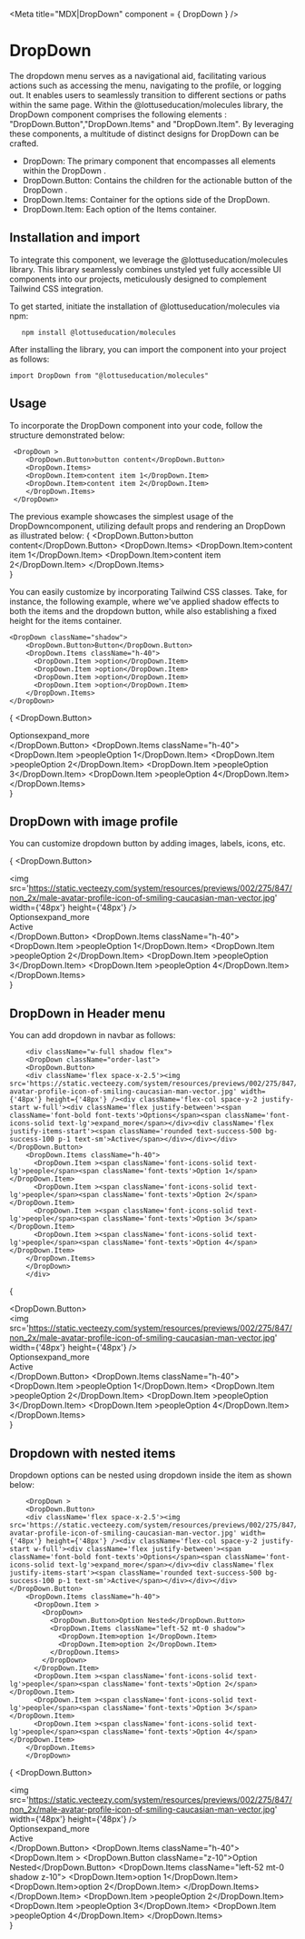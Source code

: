 

<Meta title="MDX|DropDown" component = { DropDown } />

# DropDown 


The dropdown menu serves as a navigational aid, facilitating various actions such as accessing the menu, 
navigating to the profile, or logging out. It enables users to seamlessly transition to different sections
or paths within the same page.
Within the @lottuseducation/molecules library, the DropDown component comprises the following elements : 
"DropDown.Button","DropDown.Items" and "DropDown.Item". By leveraging these components, a multitude of 
distinct designs for DropDown can be crafted.

- DropDown: The primary component that encompasses all elements within the DropDown .
- DropDown.Button: Contains the children for the actionable button of the DropDown .
- DropDown.Items: Container for the options side of the DropDown. 
- DropDown.Item: Each option of the Items container. 

## Installation and import

To integrate this component, we leverage the @lottuseducation/molecules library. This library seamlessly combines unstyled
yet fully accessible UI components into our projects, meticulously designed to complement Tailwind CSS integration.

To get started, initiate the installation of @lottuseducation/molecules via npm:

```
   npm install @lottuseducation/molecules
```


After installing the library, you can import the component into your project as follows:

`import DropDown from "@lottuseducation/molecules"`


## Usage

To incorporate the DropDown component into your code, follow the structure demonstrated below:

```
 <DropDown >
    <DropDown.Button>button content</DropDown.Button>
    <DropDown.Items>
    <DropDown.Item>content item 1</DropDown.Item>
    <DropDown.Item>content item 2</DropDown.Item>
    </DropDown.Items>    
 </DropDown>
```
The previous example showcases the simplest usage of the DropDowncomponent, utilizing default props and rendering an DropDown
as illustrated below:
{
    <DropDown >
    <DropDown.Button>button content</DropDown.Button>
    <DropDown.Items>
    <DropDown.Item>content item 1</DropDown.Item>
    <DropDown.Item>content item 2</DropDown.Item>
    </DropDown.Items>    
    </DropDown>
}

You can easily customize by incorporating Tailwind CSS classes. Take, for instance, the following example, where we've applied shadow effects to both the items and the dropdown button, while also establishing a fixed height for the items container.
```
<DropDown className="shadow">
    <DropDown.Button>Button</DropDown.Button>
    <DropDown.Items className="h-40">
      <DropDown.Item >option</DropDown.Item>
      <DropDown.Item >option</DropDown.Item>
      <DropDown.Item >option</DropDown.Item>
      <DropDown.Item >option</DropDown.Item>
    </DropDown.Items>    
</DropDown>
```

{
   <DropDown className="shadow">
    <DropDown.Button><div className='flex justify-between p-3'><span className='font-bold font-texts'>Options</span><span className='font-icons-solid text-lg'>expand_more</span></div></DropDown.Button>
    <DropDown.Items className="h-40">
      <DropDown.Item ><span className='font-icons-solid text-lg'>people</span><span className='font-texts'>Option 1</span></DropDown.Item>
      <DropDown.Item ><span className='font-icons-solid text-lg'>people</span><span className='font-texts'>Option 2</span></DropDown.Item>
      <DropDown.Item ><span className='font-icons-solid text-lg'>people</span><span className='font-texts'>Option 3</span></DropDown.Item>
      <DropDown.Item ><span className='font-icons-solid text-lg'>people</span><span className='font-texts'>Option 4</span></DropDown.Item>
    </DropDown.Items>    
    </DropDown>
}

## DropDown with image profile

You can customize dropdown button by adding images, labels, icons, etc.

{
   <DropDown className="shadow">
    <DropDown.Button>
    <div className='flex space-x-2.5'><img src='https://static.vecteezy.com/system/resources/previews/002/275/847/non_2x/male-avatar-profile-icon-of-smiling-caucasian-man-vector.jpg' width={'48px'} height={'48px'} /><div className='flex-col space-y-2 justify-start w-full'><div className='flex justify-between'><span className='font-bold font-texts'>Options</span><span className='font-icons-solid text-lg'>expand_more</span></div><div className='flex justify-items-start'><span className='rounded text-success-500 bg-success-100 p-1 text-sm'>Active</span></div></div></div></DropDown.Button>
    <DropDown.Items className="h-40">
      <DropDown.Item ><span className='font-icons-solid text-lg'>people</span><span className='font-texts'>Option 1</span></DropDown.Item>
      <DropDown.Item ><span className='font-icons-solid text-lg'>people</span><span className='font-texts'>Option 2</span></DropDown.Item>
      <DropDown.Item ><span className='font-icons-solid text-lg'>people</span><span className='font-texts'>Option 3</span></DropDown.Item>
      <DropDown.Item ><span className='font-icons-solid text-lg'>people</span><span className='font-texts'>Option 4</span></DropDown.Item>
    </DropDown.Items>    
    </DropDown>
}

## DropDown in Header menu

You can add dropdown in navbar as follows:

```
    <div className="w-full shadow flex">
    <DropDown className="order-last">
    <DropDown.Button>
    <div className='flex space-x-2.5'><img src='https://static.vecteezy.com/system/resources/previews/002/275/847/non_2x/male-avatar-profile-icon-of-smiling-caucasian-man-vector.jpg' width={'48px'} height={'48px'} /><div className='flex-col space-y-2 justify-start w-full'><div className='flex justify-between'><span className='font-bold font-texts'>Options</span><span className='font-icons-solid text-lg'>expand_more</span></div><div className='flex justify-items-start'><span className='rounded text-success-500 bg-success-100 p-1 text-sm'>Active</span></div></div></div></DropDown.Button>
    <DropDown.Items className="h-40">
      <DropDown.Item ><span className='font-icons-solid text-lg'>people</span><span className='font-texts'>Option 1</span></DropDown.Item>
      <DropDown.Item ><span className='font-icons-solid text-lg'>people</span><span className='font-texts'>Option 2</span></DropDown.Item>
      <DropDown.Item ><span className='font-icons-solid text-lg'>people</span><span className='font-texts'>Option 3</span></DropDown.Item>
      <DropDown.Item ><span className='font-icons-solid text-lg'>people</span><span className='font-texts'>Option 4</span></DropDown.Item>
    </DropDown.Items>    
    </DropDown>
    </div>

```

{    <div className="w-full shadow flex justify-end">
    <DropDown >
    <DropDown.Button>
    <div className='flex space-x-2.5'><img src='https://static.vecteezy.com/system/resources/previews/002/275/847/non_2x/male-avatar-profile-icon-of-smiling-caucasian-man-vector.jpg' width={'48px'} height={'48px'} /><div className='flex-col space-y-2 justify-start w-full'><div className='flex justify-between'><span className='font-bold font-texts'>Options</span><span className='font-icons-solid text-lg'>expand_more</span></div><div className='flex justify-items-start'><span className='rounded text-success-500 bg-success-100 p-1 text-sm'>Active</span></div></div></div></DropDown.Button>
    <DropDown.Items className="h-40">
      <DropDown.Item ><span className='font-icons-solid text-lg'>people</span><span className='font-texts'>Option 1</span></DropDown.Item>
      <DropDown.Item ><span className='font-icons-solid text-lg'>people</span><span className='font-texts'>Option 2</span></DropDown.Item>
      <DropDown.Item ><span className='font-icons-solid text-lg'>people</span><span className='font-texts'>Option 3</span></DropDown.Item>
      <DropDown.Item ><span className='font-icons-solid text-lg'>people</span><span className='font-texts'>Option 4</span></DropDown.Item>
    </DropDown.Items>    
    </DropDown>
    </div>}

## Dropdown with nested items

Dropdown options can be nested using dropdown inside the item as shown below:

```
    <DropDown >
    <DropDown.Button>
    <div className='flex space-x-2.5'><img src='https://static.vecteezy.com/system/resources/previews/002/275/847/non_2x/male-avatar-profile-icon-of-smiling-caucasian-man-vector.jpg' width={'48px'} height={'48px'} /><div className='flex-col space-y-2 justify-start w-full'><div className='flex justify-between'><span className='font-bold font-texts'>Options</span><span className='font-icons-solid text-lg'>expand_more</span></div><div className='flex justify-items-start'><span className='rounded text-success-500 bg-success-100 p-1 text-sm'>Active</span></div></div></div></DropDown.Button>
    <DropDown.Items className="h-40">
      <DropDown.Item >
        <DropDown>
          <DropDown.Button>Option Nested</DropDown.Button>
          <DropDown.Items className="left-52 mt-0 shadow">
            <DropDown.Item>option 1</DropDown.Item>
            <DropDown.Item>option 2</DropDown.Item>
          </DropDown.Items>
        </DropDown>
      </DropDown.Item>
      <DropDown.Item ><span className='font-icons-solid text-lg'>people</span><span className='font-texts'>Option 2</span></DropDown.Item>
      <DropDown.Item ><span className='font-icons-solid text-lg'>people</span><span className='font-texts'>Option 3</span></DropDown.Item>
      <DropDown.Item ><span className='font-icons-solid text-lg'>people</span><span className='font-texts'>Option 4</span></DropDown.Item>
    </DropDown.Items>    
    </DropDown> 
```


{    <DropDown >
    <DropDown.Button>
    <div className='flex space-x-2.5'><img src='https://static.vecteezy.com/system/resources/previews/002/275/847/non_2x/male-avatar-profile-icon-of-smiling-caucasian-man-vector.jpg' width={'48px'} height={'48px'} /><div className='flex-col space-y-2 justify-start w-full'><div className='flex justify-between'><span className='font-bold font-texts'>Options</span><span className='font-icons-solid text-lg'>expand_more</span></div><div className='flex justify-items-start'><span className='rounded text-success-500 bg-success-100 p-1 text-sm'>Active</span></div></div></div></DropDown.Button>
    <DropDown.Items className="h-40">
      <DropDown.Item >
        <DropDown>
          <DropDown.Button className="z-10">Option Nested</DropDown.Button>
          <DropDown.Items className="left-52 mt-0 shadow z-10">
            <DropDown.Item>option 1</DropDown.Item>
            <DropDown.Item>option 2</DropDown.Item>
          </DropDown.Items>
        </DropDown>
      </DropDown.Item>
      <DropDown.Item ><span className='font-icons-solid text-lg'>people</span><span className='font-texts'>Option 2</span></DropDown.Item>
      <DropDown.Item ><span className='font-icons-solid text-lg'>people</span><span className='font-texts'>Option 3</span></DropDown.Item>
      <DropDown.Item ><span className='font-icons-solid text-lg'>people</span><span className='font-texts'>Option 4</span></DropDown.Item>
    </DropDown.Items>    
    </DropDown>}